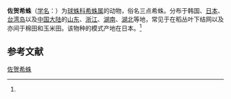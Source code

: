 {{Speciesbox
| name = 佐贺希蛛
| status = 
| status_system = 
| image = 
| genus = Achaearanea
| species = kompirensis
| authority = (Boesenberg et Strand, 1906)<ref name='id12937'>{{cite web| url =http://www.bioinfo.cn/db05/BjdwSpecies.php?action=view&id=12937| title =佐贺希蛛| work =《中国动物物种编目数据库》| publisher =中国科学院微生物研究所| author =中国科学院动物研究所| accessdate =2009-04-28| deadurl =yes| archiveurl =https://web.archive.org/web/20160305033725/http://www.bioinfo.cn/db05/BjdwSpecies.php?action=view&id=12937| archivedate =2016-03-05}}</ref>
}}

'''佐贺希蛛'''（[[学名|学名]]：{{lang|la|''Achaearanea kompirensis''}}）为[[球蛛科|球蛛科]][[希蛛属|希蛛属]]的动物，俗名三点希蛛。分布于韩国、[[日本|日本]]、[[台湾岛|台湾岛]]以及[[中国大陆|中国大陆]]的[[山东|山东]]、[[浙江|浙江]]、[[湖南|湖南]]、[[湖北|湖北]]等地，常见于在稻丛叶下结网以及亦间于棉田和玉米田。该物种的模式产地在日本。<ref name='id12937'/>

== 参考文献 ==
{{reflist}}

{{Wikispecies|Achaearanea kompirensis}}
{{Taxonbar|from=Q1862358}}

[[Category:希蛛属|佐贺希蛛]]


{{蜘蛛小作品}}